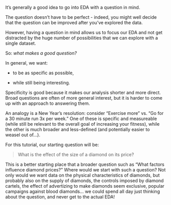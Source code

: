 

It's generally a good idea to go into EDA with a question in mind.

The question doesn't have to be perfect - indeed, you might well decide that the question can be improved after you've explored the data.

However, having a question in mind allows us to focus our EDA and not get distracted by the huge number of possibilities that we can explore with a single dataset.

So: *what makes a good question?*

In general, we want:

* to be as specific as possible,

* while still being interesting.

Specificity is good because it makes our analysis shorter and more direct. Broad questions are often of more general interest, but it is harder to come up with an approach to answering them.

An analogy is a New Year's resolution: consider "Exercise more" vs. "Go for a 30 minute run 3x per week." One of these is specific and measureable (while still be relevant to the overall goal of increasing your fitness), while the other is much broader and less-defined (and potentially easier to weasel out of...).

For this tutorial, our starting question will be:

> What is the effect of the size of a diamond on its price?

This is a better starting place that a broader question such as "What factors influence diamond prices?" Where would we start with such a question? Not only would we want data on the physical characteristics of diamonds, but probably also on the supply of diamonds, the controls imposed by diamond cartels, the effect of advertizing to make diamonds seem exclusive, popular campaigns against blood diamonds... we could spend all day just thinking about the question, and never get to the actual EDA!